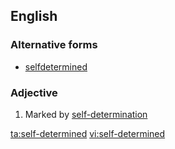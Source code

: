 ==English==

===Alternative forms===
* [[selfdetermined]]

===Adjective===
{{en-adj|head=[[self]]-[[determined]]}}

# Marked by [[self-determination]]

[[ta:self-determined]]
[[vi:self-determined]]